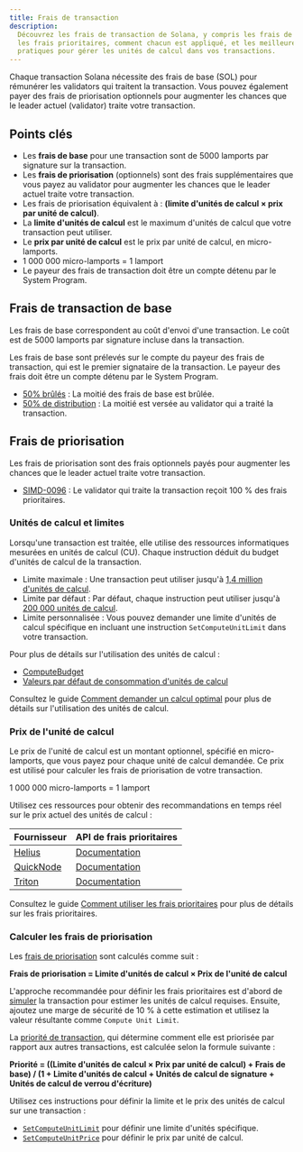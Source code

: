 ```yaml
---
title: Frais de transaction
description:
  Découvrez les frais de transaction de Solana, y compris les frais de base et
  les frais prioritaires, comment chacun est appliqué, et les meilleures
  pratiques pour gérer les unités de calcul dans vos transactions.
---
```


Chaque transaction Solana nécessite des frais de base (SOL) pour rémunérer les
validators qui traitent la transaction. Vous pouvez également payer des frais de
priorisation optionnels pour augmenter les chances que le leader actuel
(validator) traite votre transaction.

## Points clés

- Les **frais de base** pour une transaction sont de 5000 lamports par signature
  sur la transaction.
- Les **frais de priorisation** (optionnels) sont des frais supplémentaires que
  vous payez au validator pour augmenter les chances que le leader actuel traite
  votre transaction.
- Les frais de priorisation équivalent à : **(limite d'unités de calcul × prix
  par unité de calcul)**.
- La **limite d'unités de calcul** est le maximum d'unités de calcul que votre
  transaction peut utiliser.
- Le **prix par unité de calcul** est le prix par unité de calcul, en
  micro-lamports.
- 1 000 000 micro-lamports = 1 lamport
- Le payeur des frais de transaction doit être un compte détenu par le System
  Program.

## Frais de transaction de base

Les frais de base correspondent au coût d'envoi d'une transaction. Le coût est
de 5000 lamports par signature incluse dans la transaction.

Les frais de base sont prélevés sur le compte du payeur des frais de
transaction, qui est le premier signataire de la transaction. Le payeur des
frais doit être un compte détenu par le System Program.

- [50% brûlés](https://github.com/anza-xyz/agave/blob/v2.1.13/sdk/fee-calculator/src/lib.rs#L70)
  : La moitié des frais de base est brûlée.
- [50% de distribution](https://github.com/anza-xyz/agave/blob/e621336acad4f5d6e5b860eaa1b074b01c99253c/runtime/src/bank/fee_distribution.rs#L58-L62)
  : La moitié est versée au validator qui a traité la transaction.

## Frais de priorisation

Les frais de priorisation sont des frais optionnels payés pour augmenter les
chances que le leader actuel traite votre transaction.

- [SIMD-0096](https://github.com/solana-foundation/solana-improvement-documents/blob/main/proposals/0096-reward-collected-priority-fee-in-entirety.md)
  : Le validator qui traite la transaction reçoit 100 % des frais prioritaires.

### Unités de calcul et limites

Lorsqu'une transaction est traitée, elle utilise des ressources informatiques
mesurées en unités de calcul (CU). Chaque instruction déduit du budget d'unités
de calcul de la transaction.

- Limite maximale : Une transaction peut utiliser jusqu'à
  [1,4 million d'unités de calcul](https://github.com/anza-xyz/agave/blob/v2.1.13/compute-budget/src/compute_budget_limits.rs#L14).
- Limite par défaut : Par défaut, chaque instruction peut utiliser jusqu'à
  [200 000 unités de calcul](https://github.com/anza-xyz/agave/blob/v2.1.13/compute-budget/src/compute_budget_limits.rs#L10).
- Limite personnalisée : Vous pouvez demander une limite d'unités de calcul
  spécifique en incluant une instruction `SetComputeUnitLimit` dans votre
  transaction.

Pour plus de détails sur l'utilisation des unités de calcul :

- [ComputeBudget](https://github.com/anza-xyz/agave/blob/v2.1.13/compute-budget/src/compute_budget.rs#L22-L130)
- [Valeurs par défaut de consommation d'unités de calcul](https://github.com/anza-xyz/agave/blob/v2.1.13/compute-budget/src/compute_budget.rs#L149-L197)

Consultez le guide
[Comment demander un calcul optimal](/developers/guides/advanced/how-to-request-optimal-compute)
pour plus de détails sur l'utilisation des unités de calcul.

### Prix de l'unité de calcul

Le prix de l'unité de calcul est un montant optionnel, spécifié en
micro-lamports, que vous payez pour chaque unité de calcul demandée. Ce prix est
utilisé pour calculer les frais de priorisation de votre transaction.

<Callout>1 000 000 micro-lamports = 1 lamport</Callout>

Utilisez ces ressources pour obtenir des recommandations en temps réel sur le
prix actuel des unités de calcul :

| Fournisseur                             | API de frais prioritaires                                                         |
| --------------------------------------- | --------------------------------------------------------------------------------- |
| [Helius](https://www.helius.dev/)       | [Documentation](https://docs.helius.dev/solana-apis/priority-fee-api)             |
| [QuickNode](https://www.quicknode.com/) | [Documentation](https://marketplace.quicknode.com/add-on/solana-priority-fee)     |
| [Triton](https://triton.one/)           | [Documentation](https://docs.triton.one/chains/solana/improved-priority-fees-api) |

Consultez le guide
[Comment utiliser les frais prioritaires](/developers/guides/advanced/how-to-use-priority-fees)
pour plus de détails sur les frais prioritaires.

### Calculer les frais de priorisation

Les
[frais de priorisation](https://github.com/anza-xyz/agave/blob/v2.2.14/compute-budget/src/compute_budget_limits.rs#L47-L48)
sont calculés comme suit :

**Frais de priorisation = Limite d'unités de calcul × Prix de l'unité de
calcul**

L'approche recommandée pour définir les frais prioritaires est d'abord de
[simuler](/developers/guides/advanced/how-to-request-optimal-compute) la
transaction pour estimer les unités de calcul requises. Ensuite, ajoutez une
marge de sécurité de 10 % à cette estimation et utilisez la valeur résultante
comme `Compute Unit Limit`.

La
[priorité de transaction](https://github.com/anza-xyz/agave/blob/v2.2.14/core/src/banking_stage/transaction_scheduler/receive_and_buffer.rs#L646),
qui détermine comment elle est priorisée par rapport aux autres transactions,
est calculée selon la formule suivante :

**Priorité = ((Limite d'unités de calcul × Prix par unité de calcul) + Frais de
base) / (1 + Limite d'unités de calcul + Unités de calcul de signature + Unités
de calcul de verrou d'écriture)**

Utilisez ces instructions pour définir la limite et le prix des unités de calcul
sur une transaction :

- [`SetComputeUnitLimit`](https://github.com/anza-xyz/agave/blob/v2.1.13/sdk/src/compute_budget.rs#L42-L44)
  pour définir une limite d'unités spécifique.
- [`SetComputeUnitPrice`](https://github.com/anza-xyz/agave/blob/v2.1.13/sdk/src/compute_budget.rs#L48-L50)
  pour définir le prix par unité de calcul.

<Callout>
